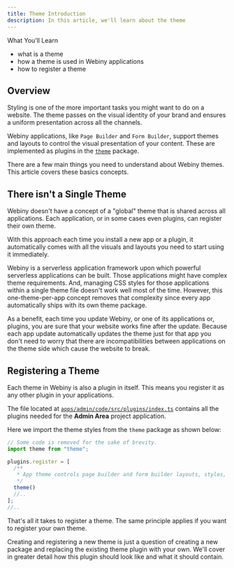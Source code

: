 ```yaml
---
title: Theme Introduction
description: In this article, we'll learn about the theme
---
```



<!-- Always include this section on top of the page. -->

<Alert type="success">

 What You’ll Learn
- what is a theme
- how a theme is used in Webiny applications
- how to register a theme

</Alert>

## Overview

Styling is one of the more important tasks you might want to do on a website. The theme passes on the visual identity of your brand and ensures a uniform presentation across all the channels.

Webiny applications, like `Page Builder` and `Form Builder`, support themes and layouts to control the visual presentation of your content. These are implemented as plugins in the [`theme`](https://github.com/webiny/webiny-js/tree/next/apps/theme) package.

There are a few main things you need to understand about Webiny themes. This article covers these basics concepts.

## There isn't a Single Theme

Webiny doesn't have a concept of a "global" theme that is shared across all applications. Each application, or in some cases even plugins, can register their own theme.

With this approach each time you install a new app or a plugin, it automatically comes with all the visuals and layouts you need to start using it immediately.

Webiny is a serverless application framework upon which powerful serverless applications can be built. Those applications might have complex theme requirements.
And, managing CSS styles for those applications within a single theme file doesn't work well most of the time.
However, this one-theme-per-app concept removes that complexity since every app automatically ships with its own theme package.

As a benefit, each time you update Webiny, or one of its applications or, plugins, you are sure that your website works fine after the update.
Because each app update automatically updates the theme just for that app you don't need to worry that there are incompatibilities between applications on the theme side which cause the website to break.

## Registering a Theme

Each theme in Webiny is also a plugin in itself. This means you register it as any other plugin in your applications.

The file located at [`apps/admin/code/src/plugins/index.ts`](https://github.com/webiny/webiny-js/blob/next/apps/admin/code/src/plugins/index.ts#L13)
contains all the plugins needed for the **Admin Area** project application.

Here we import the theme styles from the `theme` package as shown below:

```ts
// Some code is removed for the sake of brevity.
import theme from "theme";

plugins.register = [
  /**
   * App theme controls page builder and form builder layouts, styles, etc.
   */
  theme()
  //..
];
//..
```

That's all it takes to register a theme. The same principle applies if you want to register your own theme.

Creating and registering a new theme is just a question of creating a new package and replacing the existing theme plugin with your own. We'll cover in greater detail how this plugin should look like and what it should contain.
